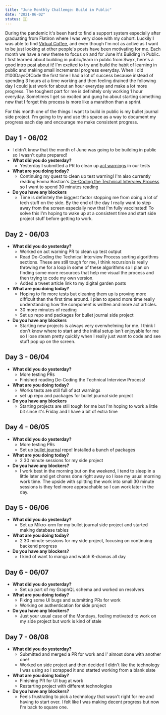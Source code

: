 ```yaml
---
title: "June Monthly Challenge: Build in Public"
date: "2021-06-02"
status: 👩‍🌾
---
```


During the pandemic it's been hard to find a support system especially after graduating from Flatiron where I was very close with my cohort. Luckily I was able to find [Virtual Coffee](https://virtualcoffee.io/), and even though I'm not as active as I want to be just looking at other people's posts have been motivating for me. Each month we have a new theme to focus on and for June it's Building in Public. I first learned about building in public/learn in public from Swyx, here's a good intro [post](https://www.swyx.io/learn-in-public/) about it! I'm excited to try and build the habit of learning in public and making small incremental progress everyday. When I did #100DaysOfCode the first time I had a lot of success because instead of spending 3 hours at a time working and then feeling drained the following day I could just work for about an hour everyday and make a lot more progress. The toughest part for me is definitely only working 1 hour everyday. Sometimes I get so excited and gung ho about starting something new that I forget this process is more like a marathon than a sprint. 

For this month one of the things I want to build in public is my bullet journal side project. I'm going to try and use this space as a way to document my progress each day and encourage me make consistent progress. 

## Day 1 - 06/02
- I didn't know that the month of June was going to be building in public so I wasn't quite prepared!
- **What did you do yesterday?** 
    - Yesterday I submitted a PR to clean up [act warnings](https://reactjs.org/docs/test-utils.html#act) in our tests
- **What are you doing today?** 
    - Continuing my quest to clean up test warning! I'm also currently reading Emma Bostian's [De-Coding the Technical Interview Process](https://technicalinterviews.dev/) so I want to spend 30 minutes reading
- **Do you have any blockers**
    - Time is definitely the biggest factor stopping me from doing a lot of tech stuff on the side. By the end of the day I really want to step away from the screen especially now that I'm fully vaccinated! To solve this I'm hoping to wake up at a consistent time and start side project stuff before getting to work. 

## Day 2 - 06/03
- **What did you do yesterday?** 
    - Worked on act warning PR to clean up test output
    - Read De-Coding the Technical Interview Process sorting algorithms sections. These are still tough for me, I think recursion is really throwing me for a loop in some of these algorithms so I plan on finding some more resources that help me visual the process and then trying to code my own version. 
    - Added a tweet article link to my digital garden posts
- **What are you doing today?** 
    - Hoping to fix more tests but cleaning them up is proving more difficult than the first time around. I plan to spend more time really understanding how the component is written and more act articles. 
    - 30 more minutes of reading
    - Set up repo and packages for bullet journal side project
- **Do you have any blockers**
    - Starting new projects is always very overwhelming for me. I think I don't know where to start and the initial setup isn't enjoyable for me so I lose steam pretty quickly when I really just want to code and see stuff pop up on the screen. 

## Day 3 - 06/04
- **What did you do yesterday?** 
    - More testing PRs
    - Finished reading De-Coding the Technical Interview Process!
- **What are you doing today?** 
    - Works tests are still full of act warnings
    - set up repo and packages for bullet journal side project
- **Do you have any blockers**
    - Starting projects are still tough for me but I'm hoping to work a little bit since it's Friday and I have a bit of extra time

## Day 4 - 06/05
- **What did you do yesterday?**
    - More testing PRs
    - Set up [bullet journal](https://github.com/jenkens-dev/bullet-journal) repo! Installed a bunch of packages
- **What are you doing today?**
    - 2 30 minute sessions for my side project
- **Do you have any blockers?**
    - I work best in the morning but on the weekend, I tend to sleep in a little later and get chores done right away so I lose my usual morning work time. The upside with splitting the work into small 30 minute sessions is they feel more approachable so I can work later in the day. 

## Day 5 - 06/06
- **What did you do yesterday?**
   - Set up Mikro-orm for my bullet journal side project and started making database tables
- **What are you doing today?**
    - 2 30 minute sessions for my side project, focusing on continuing backend progress
- **Do you have any blockers?**
    - I kind of want to manga and watch K-dramas all day 

## Day 6 - 06/07
- **What did you do yesterday?**
   - Set up part of my GraphQL schema and worked on resolvers
- **What are you doing today?**
    - Fixing some UI bugs and submitting PRs for work
    - Working on authentication for side project
- **Do you have any blockers?**
    - Just your usual case of the Mondays, feeling motivated to work on my side project but work is kind of stale 

## Day 7 - 06/08
- **What did you do yesterday?**
   - Submitted and merged a PR for work and I' almost done with another one! 
   - Worked on side project and then decided I didn't like the technology I was using so I scrapped it and started working from a blank slate
- **What are you doing today?**
    - Finishing PR for UI bug at work
    - Restarting project with different technologies 
- **Do you have any blockers?**
    - Feels frustrating to pick a technology that wasn't right for me and having to start over. I felt like I was making decent progress but now I'm back to square one.  